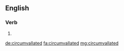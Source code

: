 ==English==

===Verb===
{{head|en}}

# {{en-past of|circumvallate}}

[[de:circumvallated]]
[[fa:circumvallated]]
[[mg:circumvallated]]